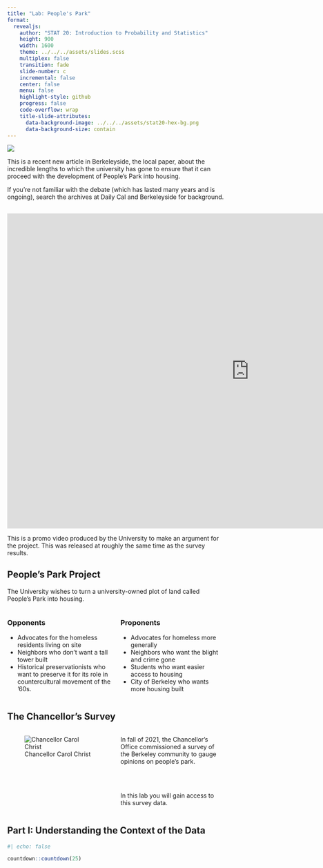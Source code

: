 ```yaml
---
title: "Lab: People's Park"
format:
  revealjs:
    author: "STAT 20: Introduction to Probability and Statistics"
    height: 900
    width: 1600
    theme: ../../../assets/slides.scss
    multiplex: false
    transition: fade
    slide-number: c
    incremental: false
    center: false
    menu: false
    highlight-style: github
    progress: false
    code-overflow: wrap
    title-slide-attributes:
      data-background-image: ../../../assets/stat20-hex-bg.png
      data-background-size: contain
---
```


![](images/ppk-berkeleyside.png){fig-align="center"}

:::notes
This is a recent new article in Berkeleyside, the local paper, about the incredible lengths to which the university has gone to ensure that it can proceed with the development of People's Park into housing.

If you're not familiar with the debate (which has lasted many years and is ongoing), search the archives at Daily Cal and Berkeleyside for background.
:::

##

<center>
<iframe width="1120" height="730" src="https://www.youtube.com/embed/3mmIaFNAdeQ" title="YouTube video player" frameborder="0" allow="accelerometer; autoplay; clipboard-write; encrypted-media; gyroscope; picture-in-picture" allowfullscreen></iframe>
</center>

:::notes
This is a promo video produced by the University to make an argument for the project. This was released at roughly the same time as the survey results.
:::

## People's Park Project

The University wishes to turn a university-owned plot of land called People's Park into housing. 

:::columns
:::{.column width="50%" .fragment}
### Opponents

- Advocates for the homeless residents living on site
- Neighbors who don't want a tall tower built
- Historical preservationists who want to preserve it for its role in countercultural movement of the '60s.
:::

:::{.column width="50%" .fragment}
### Proponents

- Advocates for homeless more generally
- Neighbors who want the blight and crime gone
- Students who want easier access to housing
- City of Berkeley who wants more housing built
:::
:::

## The Chancellor's Survey

:::columns
:::{.column width="50%"}
![Chancellor Carol Christ](images/christ.jpeg)
:::

:::{.column width="50%"}
In fall of 2021, the Chancellor's Office commissioned a survey of the Berkeley community to gauge opinions on people's park.

\
\

In this lab you will gain access to this survey data.
:::

:::


## Part I: Understanding the Context of the Data

```r
#| echo: false

countdown::countdown(25)
```


